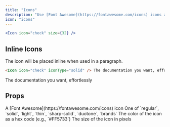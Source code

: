 ```yaml
---
title: "Icons"
description: "Use [Font Awesome](https://fontawesome.com/icons) icons anywhere in the doc"
icon: "icons"
---
```


<Icon icon="check" size={32} />

<RequestExample>

```jsx Icon Example
<Icon icon="check" size={32} />
```
</RequestExample>

## Inline Icons

The icon will be placed inline when used in a paragraph.

```markdown Inline Icon Example
<Icon icon="check" iconType="solid" /> The documentation you want, effortlessly 
```

<Icon icon="check" iconType="solid" /> The documentation you want, effortlessly

## Props

<ResponseField name="icon" type="string" required>
  A [Font Awesome](https://fontawesome.com/icons) icon
</ResponseField>

<ResponseField name="iconType" type="string">
  One of `regular`, `solid`, `light`, `thin`, `sharp-solid`, `duotone`, `brands`
</ResponseField>

<ResponseField name="color" type="string">
  The color of the icon as a hex code (e.g., `#FF5733`)
</ResponseField>

<ResponseField name="size" type="number">
  The size of the icon in pixels
</ResponseField>
